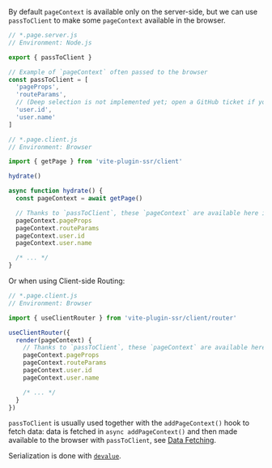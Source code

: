 By default `pageContext` is available only on the server-side, but we can use `passToClient` to make some `pageContext` available in the browser.

```js
// *.page.server.js
// Environment: Node.js

export { passToClient }

// Example of `pageContext` often passed to the browser
const passToClient = [
  'pageProps',
  'routeParams',
  // (Deep selection is not implemented yet; open a GitHub ticket if you want this.)
  'user.id',
  'user.name'
]
```

```js
// *.page.client.js
// Environment: Browser

import { getPage } from 'vite-plugin-ssr/client'

hydrate()

async function hydrate() {
  const pageContext = await getPage()

  // Thanks to `passToClient`, these `pageContext` are available here in the browser
  pageContext.pageProps
  pageContext.routeParams
  pageContext.user.id
  pageContext.user.name

  /* ... */
}
```

Or when using Client-side Routing:

```js
// *.page.client.js
// Environment: Browser

import { useClientRouter } from 'vite-plugin-ssr/client/router'

useClientRouter({
  render(pageContext) {
    // Thanks to `passToClient`, these `pageContext` are available here in the browser
    pageContext.pageProps
    pageContext.routeParams
    pageContext.user.id
    pageContext.user.name

    /* ... */
  }
})
```

`passToClient` is usually used together with the `addPageContext()` hook to fetch data:
data is fetched in `async addPageContext()` and then made available to the browser with `passToClient`, see [Data Fetching](/data-fetching).

Serialization is done with [`devalue`](https://github.com/Rich-Harris/devalue).
